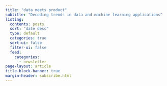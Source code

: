 ```yaml
---
title: "data meets product"
subtitle: "Decoding trends in data and machine learning applications"
listing:
  contents: posts
  sort: "date desc"
  type: default
  categories: true
  sort-ui: false
  filter-ui: false
  feed:
    categories: 
      - newsletter
page-layout: article
title-block-banner: true
margin-header: subscribe.html
---
```



